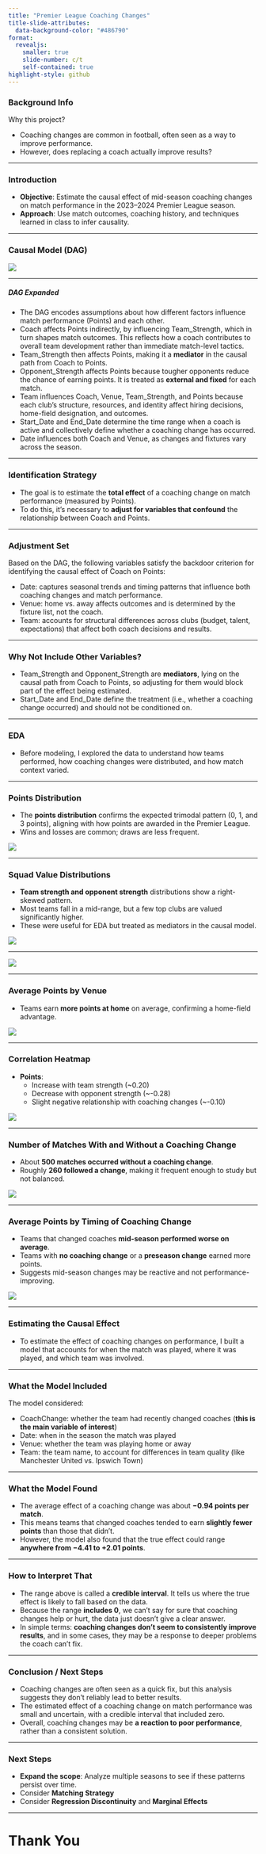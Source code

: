 ```yaml
---
title: "Premier League Coaching Changes"
title-slide-attributes:
  data-background-color: "#486790"
format: 
  revealjs:
    smaller: true
    slide-number: c/t
    self-contained: true
highlight-style: github
---
```

### Background Info

Why this project?  

- Coaching changes are common in football, often seen as a way to improve performance.  
- However, does replacing a coach actually improve results?  

---

### Introduction

- **Objective**: Estimate the causal effect of mid-season coaching changes on match performance in the 2023–2024 Premier League season.
- **Approach**: Use match outcomes, coaching history, and techniques learned in class to infer causality.

---

### Causal Model (DAG)

![](../figures/FinalDag.png){fig-align="center"}

---

##### DAG Expanded

- The DAG encodes assumptions about how different factors influence match performance (Points) and each other.
- Coach affects Points indirectly, by influencing Team_Strength, which in turn shapes match outcomes. This reflects how a coach contributes to overall team development rather than immediate match-level tactics.
- Team_Strength then affects Points, making it a **mediator** in the causal path from Coach to Points.
- Opponent_Strength affects Points because tougher opponents reduce the chance of earning points. It is treated as **external and fixed** for each match.
- Team influences Coach, Venue, Team_Strength, and Points because each club’s structure, resources, and identity affect hiring decisions, home-field designation, and outcomes.
- Start_Date and End_Date determine the time range when a coach is active and collectively define whether a coaching change has occurred.
- Date influences both Coach and Venue, as changes and fixtures vary across the season.

---

### Identification Strategy

- The goal is to estimate the **total effect** of a coaching change on match performance (measured by Points).
- To do this, it’s necessary to **adjust for variables that confound** the relationship between Coach and Points.

---

### Adjustment Set

Based on the DAG, the following variables satisfy the backdoor criterion for identifying the causal effect of Coach on Points:

- Date: captures seasonal trends and timing patterns that influence both coaching changes and match performance.
- Venue: home vs. away affects outcomes and is determined by the fixture list, not the coach.
- Team: accounts for structural differences across clubs (budget, talent, expectations) that affect both coach decisions and results.

---

### Why Not Include Other Variables?

- Team_Strength and Opponent_Strength are **mediators**, lying on the causal path from Coach to Points, so adjusting for them would block part of the effect being estimated.
- Start_Date and End_Date define the treatment (i.e., whether a coaching change occurred) and should not be conditioned on.

---

### EDA

- Before modeling, I explored the data to understand how teams performed, how coaching changes were distributed, and how match context varied.

---

### Points Distribution

- The **points distribution** confirms the expected trimodal pattern (0, 1, and 3 points), aligning with how points are awarded in the Premier League.
- Wins and losses are common; draws are less frequent.

![](../figures/distribution_of_points.png){fig-align="center"}

---

### Squad Value Distributions

- **Team strength and opponent strength** distributions show a right-skewed pattern.
- Most teams fall in a mid-range, but a few top clubs are valued significantly higher.
- These were useful for EDA but treated as mediators in the causal model.

![](../figures/distribution_of_team_strength.png){fig-align="center"}

---

![](../figures/distribution_of_opponent_strength.png){fig-align="center"}

---

### Average Points by Venue

- Teams earn **more points at home** on average, confirming a home-field advantage.

![](../figures/avg_points_by_venue.png){fig-align="center"}

---

### Correlation Heatmap

- **Points**:
  - Increase with team strength (~0.20)
  - Decrease with opponent strength (~-0.28)
  - Slight negative relationship with coaching changes (~-0.10)

![](../figures/correlation_heatmap.png){fig-align="center"}

---

### Number of Matches With and Without a Coaching Change

- About **500 matches occurred without a coaching change**.
- Roughly **260 followed a change**, making it frequent enough to study but not balanced.

![](../figures/num_of_matches_with_without_CC.png){fig-align="center"}

---

### Average Points by Timing of Coaching Change

- Teams that changed coaches **mid-season performed worse on average**.
- Teams with **no coaching change** or a **preseason change** earned more points.
- Suggests mid-season changes may be reactive and not performance-improving.

![](../figures/point_dist_by_change.png){fig-align="center"}

---

### Estimating the Causal Effect

- To estimate the effect of coaching changes on performance, I built a model that accounts for when the match was played, where it was played, and which team was involved.

---

### What the Model Included

The model considered:

- CoachChange: whether the team had recently changed coaches (**this is the main variable of interest**)
- Date: when in the season the match was played
- Venue: whether the team was playing home or away
- Team: the team name, to account for differences in team quality (like Manchester United vs. Ipswich Town)

---

### What the Model Found

- The average effect of a coaching change was about **−0.94 points per match**.
- This means teams that changed coaches tended to earn **slightly fewer points** than those that didn’t.
- However, the model also found that the true effect could range **anywhere from −4.41 to +2.01 points**.

---

### How to Interpret That

- The range above is called a **credible interval**. It tells us where the true effect is likely to fall based on the data.
- Because the range **includes 0**, we can’t say for sure that coaching changes help or hurt, the data just doesn’t give a clear answer.
- In simple terms: **coaching changes don’t seem to consistently improve results**, and in some cases, they may be a response to deeper problems the coach can’t fix.

---

### Conclusion / Next Steps

- Coaching changes are often seen as a quick fix, but this analysis suggests they don’t reliably lead to better results.
- The estimated effect of a coaching change on match performance was small and uncertain, with a credible interval that included zero.
- Overall, coaching changes may be **a reaction to poor performance**, rather than a consistent solution.

---

### Next Steps

- **Expand the scope**: Analyze multiple seasons to see if these patterns persist over time.
- Consider **Matching Strategy**
- Consider **Regression Discontinuity** and **Marginal Effects**

---
# Thank You
